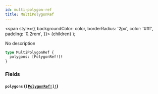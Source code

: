 ```yaml
---
id: multi-polygon-ref
title: MultiPolygonRef
---
```


<span
style={{
      backgroundColor: color,
      borderRadius: '2px',
      color: '#fff',
      padding: '0.2rem',
    }}>
{children}
</span>
);

No description

```graphql
type MultiPolygonRef {
  polygons: [PolygonRef!]!
}
```

### Fields

#### `polygons` ([`[PolygonRef!]!`](/docs/schema/inputs/polygon-ref))
